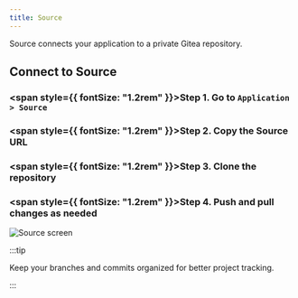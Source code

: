 ```yaml
---
title: Source
---
```


Source connects your application to a private Gitea repository.

## Connect to Source

### <span style={{ fontSize: "1.2rem" }}>**Step 1.** Go to `Application > Source`</span>

### <span style={{ fontSize: "1.2rem" }}>**Step 2.** Copy the Source URL</span>

### <span style={{ fontSize: "1.2rem" }}>**Step 3.** Clone the repository</span>

### <span style={{ fontSize: "1.2rem" }}>**Step 4.** Push and pull changes as needed</span>

<img src="/img/source-screen.png" alt="Source screen" className="image" />

:::tip

Keep your branches and commits organized for better project tracking.

:::
